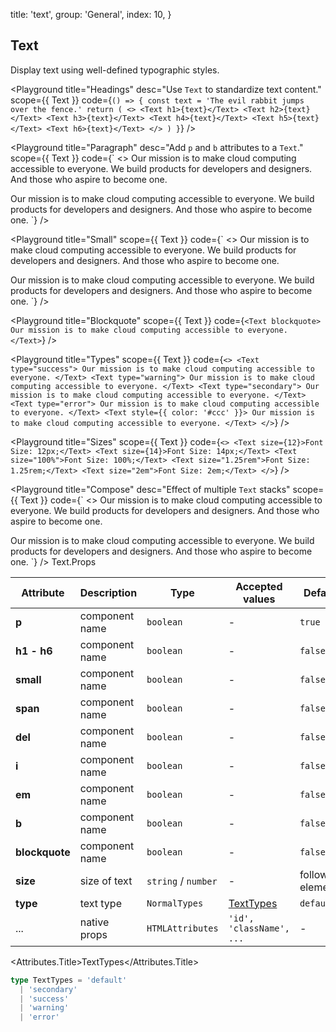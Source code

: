 
  title: 'text',
  group: 'General',
  index: 10,
}

## Text

Display text using well-defined typographic styles.

<Playground
  title="Headings"
  desc="Use `Text` to standardize text content."
  scope={{ Text }}
  code={`
() => {
  const text = 'The evil rabbit jumps over the fence.'
  return (
    <>
      <Text h1>{text}</Text>
      <Text h2>{text}</Text>
      <Text h3>{text}</Text>
      <Text h4>{text}</Text>
      <Text h5>{text}</Text>
      <Text h6>{text}</Text>
    </>
  )
}
`} />

<Playground
  title="Paragraph"
  desc="Add `p` and `b` attributes to a `Text`."
  scope={{ Text }}
  code={`
<>
  <Text p>
   Our mission is to make cloud computing accessible to everyone. We build products for developers and designers. And those who aspire to become one.
  </Text>

  <Text p b>
   Our mission is to make cloud computing accessible to everyone. We build products for developers and designers. And those who aspire to become one.
  </Text>
</>
`} />

<Playground
  title="Small"
  scope={{ Text }}
  code={`
<>
  <Text small>
   Our mission is to make cloud computing accessible to everyone. We build products for developers and designers. And those who aspire to become one.
  </Text>

  <Text small i>
   Our mission is to make cloud computing accessible to everyone. We build products for developers and designers. And those who aspire to become one.
  </Text>
</>
`} />

<Playground
  title="Blockquote"
  scope={{ Text }}
  code={`
<Text blockquote>
  Our mission is to make cloud computing accessible to everyone.
</Text>
`} />

<Playground
  title="Types"
  scope={{ Text }}
  code={`
<>
  <Text type="success">
    Our mission is to make cloud computing accessible to everyone.
  </Text>
  <Text type="warning">
    Our mission is to make cloud computing accessible to everyone.
  </Text>
  <Text type="secondary">
    Our mission is to make cloud computing accessible to everyone.
  </Text>
  <Text type="error">
    Our mission is to make cloud computing accessible to everyone.
  </Text>
  <Text style={{ color: '#ccc' }}>
    Our mission is to make cloud computing accessible to everyone.
  </Text>
</>
`} />

<Playground
  title="Sizes"
  scope={{ Text }}
  code={`
<>
  <Text size={12}>Font Size: 12px;</Text>
  <Text size={14}>Font Size: 14px;</Text>
  <Text size="100%">Font Size: 100%;</Text>
  <Text size="1.25rem">Font Size: 1.25rem;</Text>
  <Text size="2em">Font Size: 2em;</Text>
</>
`} />

<Playground
  title="Compose"
  desc="Effect of multiple `Text` stacks"
  scope={{ Text }}
  code={`
<>
  <Text p>
   Our mission is to make cloud computing accessible to everyone. We build products for developers and designers. And those who aspire to become one.
  </Text>

  <Text>
    <Text small del>Our mission is to make cloud computing accessible to everyone.</Text>
    <Text small b>We build products for developers and designers. And those who aspire to become one.</Text>
  </Text>
</>
`} />

<Attributes edit="/pages/en-us/components/text.mdx">
<Attributes.Title>Text.Props</Attributes.Title>

| Attribute | Description | Type | Accepted values | Default
| ---------- | ---------- | ---- |  -------------- | ------ |
| **p** | component name | `boolean` | - | `true` |
| **h1 - h6** | component name | `boolean` | - | `false` |
| **small** | component name | `boolean` | - | `false` |
| **span** | component name | `boolean` | - | `false` |
| **del** | component name | `boolean` | - | `false` |
| **i** | component name | `boolean` | - | `false` |
| **em** | component name | `boolean` | - | `false` |
| **b** | component name | `boolean` | - | `false` |
| **blockquote** | component name | `boolean` | - | `false` |
| **size** | size of text | `string` / `number` | - | follow elements |
| **type** | text type | `NormalTypes` | [TextTypes](#texttypes) | `default` |
| ... | native props | `HTMLAttributes` | `'id', 'className', ...` | - |

<Attributes.Title>TextTypes</Attributes.Title>

```ts
type TextTypes = 'default'
  | 'secondary'
  | 'success'
  | 'warning'
  | 'error'
```

</Attributes>

